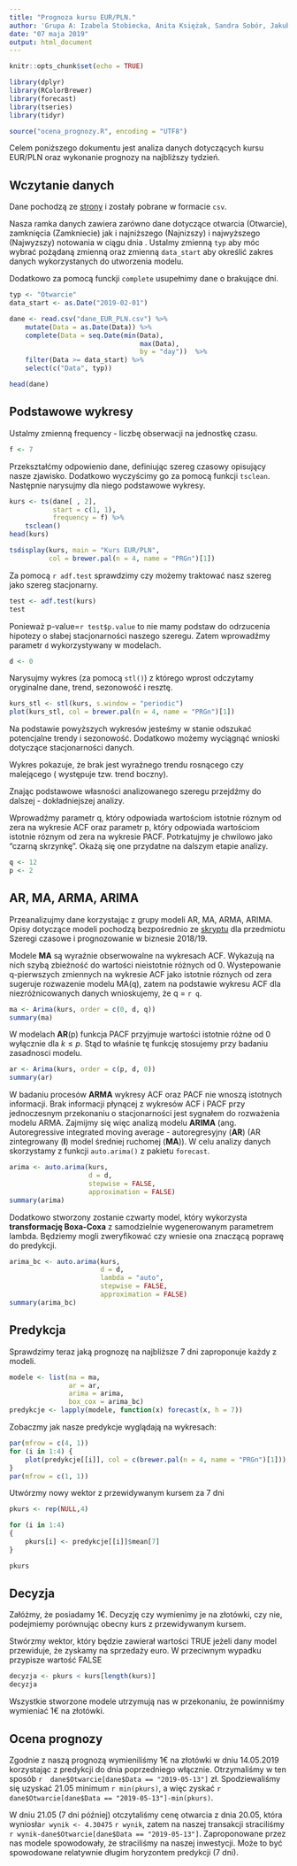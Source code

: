 ```yaml
---
title: "Prognoza kursu EUR/PLN."
author: 'Grupa A: Izabela Stobiecka, Anita Księżak, Sandra Sobór, Jakub Bujnowicz'
date: "07 maja 2019"
output: html_document
---
```


```r
knitr::opts_chunk$set(echo = TRUE)
```

```r
library(dplyr)
library(RColorBrewer)
library(forecast)
library(tseries)
library(tidyr)

source("ocena_prognozy.R", encoding = "UTF8")
```

Celem poniższego dokumentu jest analiza danych dotyczących kursu EUR/PLN oraz
wykonanie prognozy na najbliższy tydzień.  

## Wczytanie danych
Dane pochodzą ze [strony](https://stooq.pl/q/d/?s=eurpln&c=0&d1=20180507&d2=20190507)
i zostały pobrane w formacie `csv`.

Nasza ramka danych zawiera zarówno dane dotyczące otwarcia (Otwarcie), zamknięcia 
(Zamkniecie) jak i najniższego (Najnizszy) i najwyższego (Najwyzszy) notowania w 
ciągu dnia . Ustalmy zmienną `typ` aby móc wybrać pożądaną zmienną oraz zmienną 
`data_start` aby określić zakres danych wykorzystanych do utworzenia modelu.

Dodatkowo za pomocą funckji `complete` usupełnimy dane o brakujące dni.

```r
typ <- "Otwarcie"
data_start <- as.Date("2019-02-01")

dane <- read.csv("dane_EUR_PLN.csv") %>%
    mutate(Data = as.Date(Data)) %>%
    complete(Data = seq.Date(min(Data), 
                                 max(Data), 
                                 by = "day"))  %>%
    filter(Data >= data_start) %>%
    select(c("Data", typ))

head(dane)
```

## Podstawowe wykresy

Ustalmy zmienną frequency - liczbę obserwacji na jednostkę czasu.

```r
f <- 7
```

Przekształćmy odpowienio dane, definiując szereg czasowy opisujący nasze 
zjawisko.  Dodatkowo wyczyścimy go za pomocą funkcji `tsclean`. Następnie 
narysujmy dla niego podstawowe wykresy. 

```r
kurs <- ts(dane[ , 2],
           start = c(1, 1),
           frequency = f) %>%
    tsclean()
head(kurs)
```


```r
tsdisplay(kurs, main = "Kurs EUR/PLN", 
          col = brewer.pal(n = 4, name = "PRGn")[1])
```

Za pomocą ` r adf.test` sprawdzimy czy możemy traktować nasz szereg jako szereg 
stacjonarny.

```r
test <- adf.test(kurs)
test
```

Ponieważ p-value=`r test$p.value` to nie mamy podstaw do odrzucenia hipotezy o 
słabej stacjonarności naszego szeregu. Zatem wprowadźmy parametr `d` 
wykorzystywany w modelach.


```r
d <- 0
```


Narysujmy wykres (za pomocą `stl()`) z którego wprost odczytamy oryginalne 
dane, trend, sezonowość i resztę.

```r
kurs_stl <- stl(kurs, s.window = "periodic")
plot(kurs_stl, col = brewer.pal(n = 4, name = "PRGn")[1])
```


Na podstawie powyższych wykresów jesteśmy w stanie odszukać potencjalne trendy 
i sezonowość. Dodatkowo możemy wyciągnąć wnioski dotyczące stacjonarności danych. 

Wykres pokazuje, że brak jest wyraźnego trendu rosnącego czy malejącego ( występuje
tzw. trend boczny).

Znając podstawowe własności analizowanego szeregu przejdźmy do dalszej - 
dokładniejszej analizy.

Wprowadźmy parametr q, który odpowiada wartościom istotnie róznym od zera na 
wykresie ACF oraz parametr p, który odpowiada wartościom istotnie róznym od 
zera na wykresie PACF. Potrkatujmy je chwilowo jako "czarną skrzynkę". Okażą 
się one przydatne na dalszym etapie analizy.

```r
q <- 12
p <- 2
```


## AR, MA, ARMA, ARIMA

Przeanalizujmy dane korzystając z grupy modeli AR, MA, ARMA, ARIMA. Opisy 
dotyczące modeli pochodzą bezpośrednio ze 
[skryptu](https://github.com/PiotrMaciejKowalski/ts-r/tree/master/skrypt) 
dla przedmiotu Szeregi czasowe i prognozowanie w biznesie 2018/19.

Modele **MA** są wyraźnie obserwowalne na wykresach ACF. Wykazują na nich 
szybą zbieżność do wartości nieistotnie różnych od 0. Wystepowanie 
q-pierwszych zmiennych na wykresie ACF jako istotnie róznych od zera
sugeruje rozwazenie modelu MA(q), zatem na podstawie wykresu ACF dla 
niezróżnicowanych danych wnioskujemy, że q = `r q`.

```r
ma <- Arima(kurs, order = c(0, d, q))
summary(ma)
```

W modelach **AR**(p) funkcja PACF przyjmuje wartości istotnie różne od 0 
wyłącznie dla $k \leq p$. Stąd to właśnie
tę funkcję stosujemy przy badaniu zasadnosci modelu. 

```r
ar <- Arima(kurs, order = c(p, d, 0))
summary(ar)
```

W badaniu procesów **ARMA** wykresy ACF oraz PACF nie wnoszą 
istotnych informacji. Brak informacji płynącej z wykresów ACF i PACF przy 
jednoczesnym przekonaniu o stacjonarności jest sygnałem do rozważenia modelu
ARMA. Zajmijmy się więc analizą modelu **ARIMA** (ang. Autoregressive 
integrated moving average - autoregresyjny (**AR**) (AR zintegrowany (**I**) 
model średniej ruchomej (**MA**)). W celu analizy danych skorzystamy z funkcji 
`auto.arima()` z pakietu `forecast`.

```r
arima <- auto.arima(kurs, 
                    d = d,
                    stepwise = FALSE,
                    approximation = FALSE)
summary(arima)
```

Dodatkowo stworzony zostanie czwarty model, który wykorzysta 
**transformację Boxa-Coxa** z samodzielnie wygenerowanym parametrem lambda. 
Będziemy mogli zweryfikować czy wniesie ona znaczącą poprawę do predykcji.

```r
arima_bc <- auto.arima(kurs, 
                       d = d, 
                       lambda = "auto",
                       stepwise = FALSE,
                       approximation = FALSE)
summary(arima_bc)
```

## Predykcja
Sprawdzimy teraz jaką prognozę na najbliższe 7 dni zaproponuje każdy z modeli. 

```r
modele <- list(ma = ma,
               ar = ar,
               arima = arima,
               box_cox = arima_bc)
predykcje <- lapply(modele, function(x) forecast(x, h = 7))
```

Zobaczmy jak nasze predykcje wyglądają na wykresach:

```r
par(mfrow = c(4, 1))
for (i in 1:4) {
    plot(predykcje[[i]], col = c(brewer.pal(n = 4, name = "PRGn")[1]))
}
par(mfrow = c(1, 1))
```

Utwórzmy nowy wektor z przewidywanym kursem za 7 dni

```r
pkurs <- rep(NULL,4)

for (i in 1:4) 
{ 
    pkurs[i] <- predykcje[[i]]$mean[7]
}

pkurs
```

## Decyzja
Załóżmy, że posiadamy 1€. Decyzję czy wymienimy je na złotówki, czy nie, 
podejmiemy porównując obecny kurs z przewidywanym kursem.

Stwórzmy wektor, który będzie zawierał wartości TRUE jeżeli dany model 
przewiduje, że zyskamy na sprzedaży euro. W przeciwnym wypadku przypisze
wartość FALSE

```r
decyzja <- pkurs < kurs[length(kurs)]
decyzja
```

Wszystkie stworzone modele utrzymują nas w przekonaniu, że powinniśmy 
wymieniać 1€ na złotówki.

## Ocena prognozy

Zgodnie z naszą prognozą wymieniliśmy 1€ na złotówki w dniu 14.05.2019 korzystając
z predykcji do dnia poprzedniego włącznie. Otrzymaliśmy w ten sposób `r  dane$Otwarcie[dane$Data == "2019-05-13"]` zł. Spodziewaliśmy się uzyskać 21.05 minimum `r min(pkurs)`, a więc zyskać `r dane$Otwarcie[dane$Data == "2019-05-13"]-min(pkurs)`.


W dniu 21.05 (7 dni później) otczytaliśmy cenę otwarcia z dnia 20.05, która wyniosła`r wynik <- 4.30475` `r wynik`, zatem na naszej transakcji straciliśmy `r wynik-dane$Otwarcie[dane$Data == "2019-05-13"]`.
Zaproponowane przez nas modele spowodowały, że straciliśmy na naszej inwestycji.
Może to być spowodowane relatywnie długim horyzontem predykcji (7 dni).

